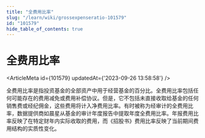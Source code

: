 ```yaml
---
title: "全费用比率"
slug: "/learn/wiki/grossexpenseratio-101579"
id: "101579"
hide_table_of_contents: true
---
```



# 全费用比率

<ArticleMeta id={101579} updatedAt={'2023-09-26 13:58:58'} />
<div className='border-solid border-b border-t-0 my-4 border-[var(--ifm-color-gray-300)]' />

全费用比率是指投资基金的全部资产中用于经营基金的百分比。全费用比率包括任何可能存在的费用减免或费用补偿协议。但是，它不包括未直接收取给基金的任何销售费或经纪佣金，这些费用将计入净费用比率。有时被称为经审计的全费用比率，数据提供商如晨星从基金的审计年度报告中提取年度全费用比率。年报费用比率反映了在特定财年内实际收取的费用，而《招股书》费用比率反映了当前期间费用结构的实质性变化。
